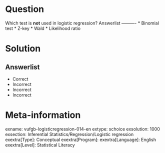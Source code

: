 Question
========

Which test is **not** used in logistic regression? 
Answerlist
----------
* Binomial test
* Z-key
* Wald
* Likelihood ratio

Solution
========

Answerlist
----------
* Correct
* Incorrect
* Incorrect
* Incorrect

Meta-information
================
exname: vufgb-logisticregression-014-en
extype: schoice
exsolution: 1000
exsection: Inferential Statistics/Regression/Logistic regression
exextra[Type]: Conceptual
exextra[Program]: 
exextra[Language]: English
exextra[Level]: Statistical Literacy 
